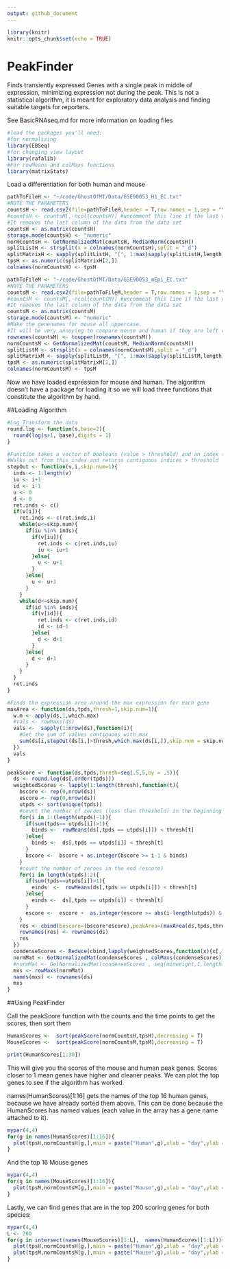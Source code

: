```yaml
--- 
output: github_document 
--- 
```


```r
library(knitr)
knitr::opts_chunk$set(echo = TRUE)
```
# PeakFinder

Finds transiently expressed Genes with a single peak in middle of expression, minimizing expression not during the peak. This is not a statistical algorithm, it is meant for exploratory data analysis and finding suitable targets for reporters.

See BasicRNAseq.md for more information on loading files

```r

#load the packages you'll need:
#for normalizing
library(EBSeq)
#for changing view layout
library(rafalib)
#For rowMeans and colMaxs functions
library(matrixStats)
```

Load a differentiation for both human and mouse

```r
pathToFileH <- "~/code/GhostOfMT/Data/GSE90053_H1_EC.txt"
#NOTE THE PARAMETERS
countsH <- read.csv2(file=pathToFileH,header = T,row.names = 1,sep = "\t")
#countsH <- countsH[,-ncol(countsH)] #uncomment this line if the last column is gene name description text
#It removes the last column of the data from the data set
countsH <- as.matrix(countsH)
storage.mode(countsH) <- "numeric"
normCountsH <- GetNormalizedMat(countsH, MedianNorm(countsH))
splitListH <- strsplit(x = colnames(normCountsH),split = "_d")
splitMatrixH <- sapply(splitListH, "[", 1:max(sapply(splitListH,length)) )
tpsH <- as.numeric(splitMatrixH[2,])
colnames(normCountsH) <- tpsH

pathToFileM <- "~/code/GhostOfMT/Data/GSE90053_mEpi_EC.txt"
#NOTE THE PARAMETERS
countsM <- read.csv2(file=pathToFileM,header = T,row.names = 1,sep = "\t")
#countsM <- countsM[,-ncol(countsM)] #uncomment this line if the last column is gene name description text
#It removes the last column of the data from the data set
countsM <- as.matrix(countsM)
storage.mode(countsM) <- "numeric"
#Make the genenames for mouse all uppercase.
#It will be very annoying to compare mouse and human if they are left with different conventional capitalizations
rownames(countsM) <- toupper(rownames(countsM))
normCountsM <- GetNormalizedMat(countsM, MedianNorm(countsM))
splitListM <- strsplit(x = colnames(normCountsM),split = "_d")
splitMatrixM <- sapply(splitListM, "[", 1:max(sapply(splitListM,length)) )
tpsM <- as.numeric(splitMatrixM[2,])
colnames(normCountsM) <- tpsM

``` 

Now we have loaded expression for mouse and human. The algorithm doesn't have a package for loading it so we will load three functions that constitute the algorithm by hand.

##Loading Algorithm



```r
#Log Transform the data
round.log <- function(s,base=2){
  round(log(s+1, base),digits = 1)
}

#Function takes a vector of booleans (value > threshold) and an index (representing the max). 
#Walks out from this index and returns contiguous indices > threshold
stepOut <- function(v,i,skip.num=1){
  inds <- 1:length(v)
  iu <- i+1
  id <- i-1
  u <- 0
  d <- 0
  ret.inds <- c()
  if(v[i]){
    ret.inds <- c(ret.inds,i)
    while(u<=skip.num){
      if(iu %in% inds){
        if(v[iu]){
          ret.inds <- c(ret.inds,iu)
          iu <- iu+1
        }else{
          u <- u+1
        }
      }else{
        u <- u+1
      }
    }
    while(d<=skip.num){
      if(id %in% inds){
        if(v[id]){
          ret.inds <- c(ret.inds,id)
          id <- id-1
        }else{
          d <- d+1
        }
      }else{
        d <- d+1
      }
    }
  }
  ret.inds
}

#Finds the expression area around the max expression for each gene
maxArea <- function(ds,tpds,thresh=1,skip.num=1){
  w.m <- apply(ds,1,which.max)
  #vals <- rowMaxs(ds)
  vals <-  sapply(1:nrow(ds),function(i){
    #Get the sum of values contiguous with max
    sum(ds[i,stepOut(ds[i,]>thresh,which.max(ds[i,]),skip.num = skip.num)])
  })
  vals
}

peakScore <- function(ds,tpds,thresh=seq(.5,5,by = .5)){
  ds <- round.log(ds[,order(tpds)])
  weightedScores <- lapply(1:length(thresh),function(t){
    bscore <- rep(0,nrow(ds))
    escore <- rep(0,nrow(ds))
    utpds <- sort(unique(tpds))
    #count the number of zeroes (less than threshold) in the beginning (bscore)
    for(i in 1:(length(utpds)-1)){
      if(sum(tpds== utpds[i])>1){
        binds <-  rowMeans(ds[,tpds == utpds[i]]) < thresh[t]
      }else{
        binds <-  ds[,tpds == utpds[i]] < thresh[t]
      }
      bscore <-  bscore + as.integer(bscore >= i-1 & binds)
    }
    #count the number of zeroes in the end (escore)
    for(i in length(utpds):2){
      if(sum(tpds==utpds[i])>1){
        einds  <-  rowMeans(ds[,tpds == utpds[i]]) < thresh[t]
      }else{
        einds <-  ds[,tpds == utpds[i]] < thresh[t]
      }
      escore <-  escore +  as.integer(escore >= abs(i-length(utpds)) & einds)
    }
    res <- cbind(bescore=(bscore*escore),peakArea=(maxArea(ds,tpds,thresh[t])))
    rownames(res) <- rownames(ds)
    res
  })
  condenseScores <- Reduce(cbind,lapply(weightedScores,function(x){x[,1]*x[,2]}))
  normMat <- GetNormalizedMat(condenseScores , colMaxs(condenseScores))
  #normMat <- GetNormalizedMat(condenseScores , seq(minweight,1,length.out = ncol(condenseScores)))
  mxs <- rowMaxs(normMat)
  names(mxs) <- rownames(ds)
  mxs
}
``` 



##Using PeakFinder

Call the peakScore function with the counts and the time points to get the scores, then sort them

```r

HumanScores <-  sort(peakScore(normCountsH,tpsH),decreasing = T)
MouseScores <-  sort(peakScore(normCountsM,tpsM),decreasing = T)

print(HumanScores[1:30])
```

This will give you the scores of the mouse and human peak genes. Scores closer to 1 mean genes have higher and cleaner peaks. We can plot the top genes to see if the algorithm has worked. 


names(HumanScores)[1:16] gets the names of the top 16 human genes, because we have already sorted them above. This can be done because the HumanScores has named values (each value in the array has a gene name attached to it).

```r
mypar(4,4)
for(g in names(HumanScores)[1:16]){
  plot(tpsH,normCountsH[g,],main = paste("Human",g),xlab = "day",ylab = "Normalized Expression")
}

```

And the top 16 Mouse genes

```r
mypar(4,4)
for(g in names(MouseScores)[1:16]){
  plot(tpsM,normCountsM[g,],main = paste("Mouse",g),xlab = "day",ylab = "Normalized Expression")
}

```

Lastly, we can find genes that are in the top 200 scoring genes for both species:

```r
mypar(4,4)
L <- 200
for(g in intersect(names(MouseScores)[1:L],  names(HumanScores)[1:L])){
  plot(tpsH,normCountsH[g,],main = paste("Human",g),xlab = "day",ylab = "Normalized Expression")
  plot(tpsM,normCountsM[g,],main = paste("Mouse",g),xlab = "day",ylab = "Normalized Expression")
}
```
